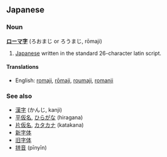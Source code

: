 ==Japanese==
===Noun===
'''[[ローマ]][[字]]''' (ろおまじ or ろうまじ, rōmaji)

# [[Japanese]] written in the standard 26-character latin script.

====Translations====
*English: [[romaji]], [[rōmaji]], [[roumaji]], [[romanji]]

===See also===
*[[漢字]] (かんじ, kanji)
*[[平仮名]], [[ひらがな]] (hiragana)
*[[片仮名]], [[カタカナ]] (katakana)
*[[新字体]]
*[[旧字体]]
*[[拼音]] (pīnyīn)